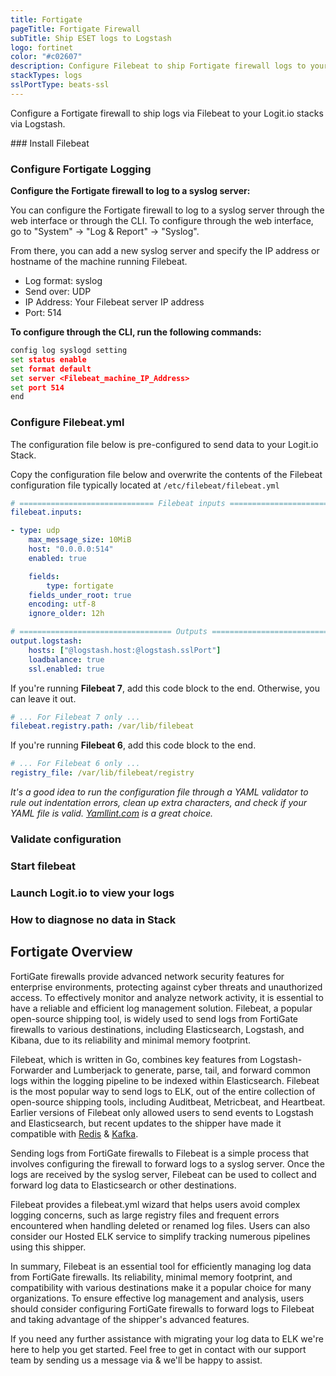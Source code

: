 ```yaml
---
title: Fortigate
pageTitle: Fortigate Firewall
subTitle: Ship ESET logs to Logstash
logo: fortinet
color: "#c02607"
description: Configure Filebeat to ship Fortigate firewall logs to your Logit.io stacks. Configure Filebeat to send fortigate logs to Logstash or Elastic. Get started using our fortigate firewall example configuration.
stackTypes: logs
sslPortType: beats-ssl
---
```


Configure a Fortigate firewall to ship logs via Filebeat to your Logit.io stacks via Logstash.

<Steps>
  ### Install Filebeat

  <InstallFilebeat />

  ### Configure Fortigate Logging

  __Configure the Fortigate firewall to log to a syslog server:__

  You can configure the Fortigate firewall to log to a syslog server through the 
  web interface or through the CLI. To configure through the web interface, 
  go to "System" -> "Log & Report" -> "Syslog". 

  From there, you can add a new syslog server and specify the IP address or 
  hostname of the machine running Filebeat.

  * Log format: syslog
  * Send over: UDP
  * IP Address: Your Filebeat server IP address
  * Port: 514

  __To configure through the CLI, run the following commands:__

  ```cmd copy
  config log syslogd setting
  set status enable
  set format default
  set server <Filebeat_machine_IP_Address>
  set port 514
  end
  ```

  ### Configure Filebeat.yml

  The configuration file below is pre-configured to send data to your Logit.io Stack.

  Copy the configuration file below and overwrite the contents of the Filebeat configuration file typically located at `/etc/filebeat/filebeat.yml`

  ```yml copy
  # ============================== Filebeat inputs ===============================
  filebeat.inputs:

  - type: udp
      max_message_size: 10MiB
      host: "0.0.0.0:514"
      enabled: true

      fields:
          type: fortigate
      fields_under_root: true
      encoding: utf-8
      ignore_older: 12h

  # ================================== Outputs ===================================
  output.logstash:
      hosts: ["@logstash.host:@logstash.sslPort"]
      loadbalance: true
      ssl.enabled: true
  ```

  If you're running __Filebeat 7__, add this code block to the end. Otherwise, you can leave it out.

  ```yaml copy
  # ... For Filebeat 7 only ...
  filebeat.registry.path: /var/lib/filebeat
  ```

  If you're running __Filebeat 6__, add this code block to the end.

  ```yaml copy
  # ... For Filebeat 6 only ...
  registry_file: /var/lib/filebeat/registry
  ```

  _It's a good idea to run the configuration file through a YAML validator to rule out indentation errors, clean up extra characters, and check if your YAML 
  file is valid. [Yamllint.com](https://yamllint.com) is a great choice._


  ### Validate configuration

  <ValidateBeat beatname="filebeat" />
  
  ### Start filebeat

  <StartFilebeat />
  
  ### Launch Logit.io to view your logs
  <LaunchStack utmMedium="logs" utmCampaign="fortigate" source="fortigate" />

  ### How to diagnose no data in Stack

  <DiagnoseNoData />

</Steps>

## Fortigate Overview

FortiGate firewalls provide advanced network security features for enterprise environments, protecting against 
cyber threats and unauthorized access. To effectively monitor and analyze network activity, it is essential to 
have a reliable and efficient log management solution. Filebeat, a popular open-source shipping tool, is widely 
used to send logs from FortiGate firewalls to various destinations, including Elasticsearch, Logstash, and Kibana, 
due to its reliability and minimal memory footprint.

Filebeat, which is written in Go, combines key features from Logstash-Forwarder and Lumberjack to generate, parse, 
tail, and forward common logs within the logging pipeline to be indexed within Elasticsearch. Filebeat is the most 
popular way to send logs to ELK, out of the entire collection of open-source shipping tools, including Auditbeat, 
Metricbeat, and Heartbeat. Earlier versions of Filebeat only allowed users to send events to Logstash and Elasticsearch, 
but recent updates to the shipper have made it compatible with [Redis](/sources/configure/redis_app/) & 
[Kafka](/sources/configure/kafka/).

Sending logs from FortiGate firewalls to Filebeat is a simple process that involves configuring the firewall to forward 
logs to a syslog server. Once the logs are received by the syslog server, Filebeat can be used to collect and forward 
log data to Elasticsearch or other destinations.

Filebeat provides a filebeat.yml wizard that helps users avoid complex logging concerns, such as large registry files 
and frequent errors encountered when handling deleted or renamed log files. Users can also consider our Hosted ELK 
service to simplify tracking numerous pipelines using this shipper.

In summary, Filebeat is an essential tool for efficiently managing log data from FortiGate firewalls. Its reliability, 
minimal memory footprint, and compatibility with various destinations make it a popular choice for many organizations. 
To ensure effective log management and analysis, users should consider configuring FortiGate firewalls to forward logs 
to Filebeat and taking advantage of the shipper's advanced features.


If you need any further assistance with migrating your log data to ELK we're here to help you get started. 
Feel free to get in contact with our support team by sending us a message via <IntercomButton text="live chat" /> 
& we'll be happy to assist.
